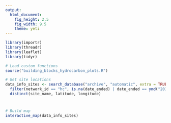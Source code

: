 ---
output:
  html_document:
    fig_height: 2.5
    fig_width: 9.5
    theme: yeti
---

```{r set_up, message = FALSE, echo = FALSE}
library(importr)
library(threadr)
library(leaflet)
library(tidyr)

# Load custom functions
source("building_blocks_hydrocarbon_plots.R")
```

```{r import_data, message = FALSE, echo = FALSE, results = "hide", cache = FALSE}
# Get site locations
data_info_sites <- search_database("archive", "automatic", extra = TRUE) %>%
  filter(network_id == "hc", is.na(date_ended) | date_ended == ymd("2015-12-31")) %>%
  distinct(site_name, latitude, longitude)
```

# 

##

```{r map, fig.height = 8, echo = FALSE, message = FALSE}
# Build map
interactive_map(data_info_sites)
```
